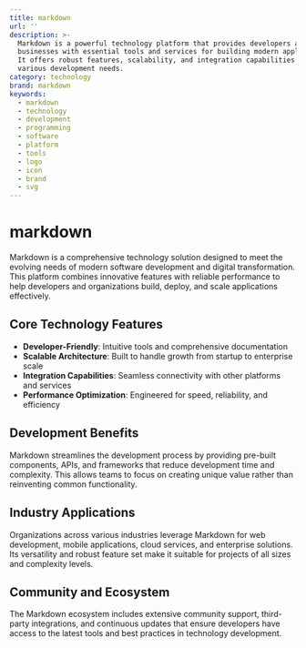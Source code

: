 ```yaml
---
title: markdown
url: ''
description: >-
  Markdown is a powerful technology platform that provides developers and
  businesses with essential tools and services for building modern applications.
  It offers robust features, scalability, and integration capabilities for
  various development needs.
category: technology
brand: markdown
keywords:
  - markdown
  - technology
  - development
  - programming
  - software
  - platform
  - tools
  - logo
  - icon
  - brand
  - svg
---
```


# markdown

Markdown is a comprehensive technology solution designed to meet the evolving needs of modern software development and digital transformation. This platform combines innovative features with reliable performance to help developers and organizations build, deploy, and scale applications effectively.

## Core Technology Features

- **Developer-Friendly**: Intuitive tools and comprehensive documentation
- **Scalable Architecture**: Built to handle growth from startup to enterprise scale
- **Integration Capabilities**: Seamless connectivity with other platforms and services
- **Performance Optimization**: Engineered for speed, reliability, and efficiency

## Development Benefits

Markdown streamlines the development process by providing pre-built components, APIs, and frameworks that reduce development time and complexity. This allows teams to focus on creating unique value rather than reinventing common functionality.

## Industry Applications

Organizations across various industries leverage Markdown for web development, mobile applications, cloud services, and enterprise solutions. Its versatility and robust feature set make it suitable for projects of all sizes and complexity levels.

## Community and Ecosystem

The Markdown ecosystem includes extensive community support, third-party integrations, and continuous updates that ensure developers have access to the latest tools and best practices in technology development.
